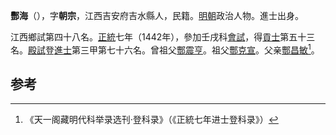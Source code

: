 '''酆海'''（{{bd|1407年||？}}），字'''朝宗'''，江西吉安府吉水縣人，民籍。[[明朝|明朝]]政治人物。進士出身。

江西鄉試第四十八名。[[正统_(年号)|正統]]七年（1442年），參加壬戌科[[會試|會試]]，得[[貢士|貢士]]第五十三名。[[殿試|殿試]]登[[進士|進士]]第三甲第七十六名。曾祖父[[酆震亨|酆震亨]]。祖父[[酆克宣|酆克宣]]。父亲[[酆昌敏|酆昌敏]]<ref>《天一阁藏明代科举录选刊·登科录》（《正統七年进士登科录》）</ref>。

==参考==
{{reflist}}
{{明朝人物小作品}}
{{正統七年壬戌科殿試金榜}}